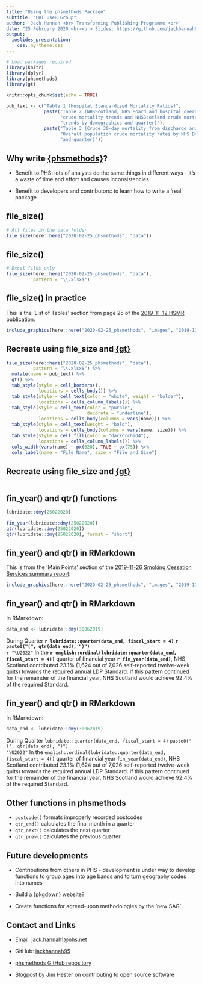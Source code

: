 ```yaml
---
title: "Using the phsmethods Package"
subtitle: "PHI useR Group"
author: 'Jack Hannah <br> Transforming Publishing Programme <br>'
date: "25 February 2020 <br><br> Slides: https://github.com/jackhannah95/presentations/tree/main/2020-02-25_phsmethods"
output:
  ioslides_presentation:
    css: my-theme.css
---
```


```r
# Load packages required
library(knitr)
library(dplyr)
library(phsmethods)
library(gt)

knitr::opts_chunk$set(echo = TRUE)

pub_text <- c("Table 1 (Hospital Standardised Mortality Ratios)",
              paste("Table 2 (NHSScotland, NHS Board and hospital overall", 
                    "crude mortality trends and NHSScotland crude mortality", 
                    "trends by demographics and quarter)"),
              paste("Table 3 (Crude 30-day mortality from discharge and", 
                    "Overall population crude mortality rates by NHS Board", 
                    "and quarter)"))
```

## Why write [{phsmethods}](https://github.com/Public-Health-Scotland/phsmethods)?

- Benefit to PHS: lots of analysts do the same things in different ways - it's a waste of time and effort and causes inconsistencies

- Benefit to developers and contributors: to learn how to write a 'real' package

## file_size()
```r
# All files in the data folder
file_size(here::here("2020-02-25_phsmethods", "data"))
```

## file_size()
```r
# Excel files only
file_size(here::here("2020-02-25_phsmethods", "data"), 
          pattern = "\\.xlsx$")
```

## file_size() in practice
This is the 'List of Tables' section from page 25 of the [2019-11-12 HSMR publication](https://www.isdscotland.org/Health-Topics/Quality-Indicators/Publications/2019-11-12/2019-11-12-HSMR-Report.pdf):

```r
include_graphics(here::here("2020-02-25_phsmethods", "images", "2019-11-12_HSMR-Tables.jpg"))
```

## Recreate using file_size and [{gt}](https://gt.rstudio.com/)
```r
file_size(here::here("2020-02-25_phsmethods", "data"), 
          pattern = "\\.xlsx$") %>%
  mutate(name = pub_text) %>%
  gt() %>%
  tab_style(style = cell_borders(),
            locations = cells_body()) %>%
  tab_style(style = cell_text(color = "white", weight = "bolder"),
            locations = cells_column_labels()) %>%
  tab_style(style = cell_text(color = "purple", 
                              decorate = "underline"),
            locations = cells_body(columns = vars(name))) %>%
  tab_style(style = cell_text(weight = "bold"),
            locations = cells_body(columns = vars(name, size))) %>%
  tab_style(style = cell_fill(color = "darkorchid4"),
            locations = cells_column_labels()) %>%
  cols_width(vars(name) ~ px(620), TRUE ~ px(75)) %>%
  cols_label(name = "File Name", size = "File and Size")
```

## Recreate using file_size and [{gt}](https://gt.rstudio.com/)

```r
```

## fin_year() and qtr() functions

```r
lubridate::dmy(25022020)

fin_year(lubridate::dmy(25022020))
qtr(lubridate::dmy(25022020))
qtr(lubridate::dmy(25022020), format = "short")
```

## fin_year() and qtr() in RMarkdown

This is from the 'Main Points' section of the [2019-11-26 Smoking Cessation Services summary report](https://www.isdscotland.org/Health-Topics/Public-Health/Publications/2019-11-26/2019-11-26-SmokingCessationLDPstandard-Summary.pdf?):

```r
include_graphics(here::here("2020-02-25_phsmethods", "images", "2019-11-26_Smoking-Cessation-Services.jpg"))
```

## fin_year() and qtr() in RMarkdown

In RMarkdown:

```r
data_end <- lubridate::dmy(30062019)
```

During Quarter **`r lubridate::quarter(data_end, fiscal_start = 4)`** **`r paste0("(", qtr(data_end), ")")`**  
`r "\U2022"` In the **`r english::ordinal(lubridate::quarter(data_end, fiscal_start = 4))`** quarter of financial year **`r fin_year(data_end)`**, NHS Scotland contributed 23.1% (1,624 out of 7,026 self-reported twelve-week quits) towards the required annual LDP Standard. If this pattern continued for the remainder of the financial year, NHS Scotland would achieve 92.4% of the required Standard.

## fin_year() and qtr() in RMarkdown

In RMarkdown:

```r
data_end <- lubridate::dmy(30062019)
```

During Quarter `lubridate::quarter(data_end, fiscal_start = 4)` `paste0("(", qtr(data_end), ")")`  
`"\U2022"` In the `english::ordinal(lubridate::quarter(data_end, fiscal_start = 4))` quarter of financial year `fin_year(data_end)`, NHS Scotland contributed 23.1% (1,624 out of 7,026 self-reported twelve-week quits) towards the required annual LDP Standard. If this pattern continued for the remainder of the financial year, NHS Scotland would achieve 92.4% of the required Standard.

## Other functions in phsmethods

- `postcode()` formats improperly recorded postcodes
- `qtr_end()` calculates the final month in a quarter
- `qtr_next()` calculates the next quarter
- `qtr_prev()` calculates the previous quarter

## Future developments

- Contributions from others in PHS - development is under way to develop functions to group ages into age bands and to turn geography codes into names

- Build a [{pkgdown}](https://pkgdown.r-lib.org/) website?

- Create functions for agreed-upon methodologies by the 'new SAG'

## Contact and Links

- Email: [jack.hannah1@nhs.net](mailto:jack.hannah1@nhs.net)

- GitHub: [jackhannah95](https://github.com/jackhannah95)

- [phsmethods GitHub repository](https://github.com/Public-Health-Scotland/phsmethods)

- [Blogpost](https://www.tidyverse.org/blog/2017/08/contributing/) by Jim Hester on contributing to open source software
